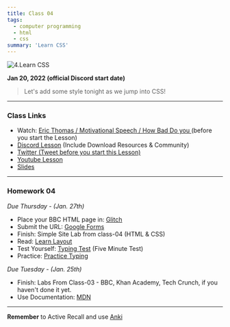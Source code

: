 ```yaml
---
title: Class 04
tags:
  - computer programming
  - html
  - css
summary: 'Learn CSS'
---
```


![4.Learn CSS](https://cdn.hashnode.com/res/hashnode/image/upload/v1676550315513/GYJ2TMkGk.png?auto=compress)

**Jan 20, 2022 (official Discord start date)**

> Let's add some style tonight as we jump into CSS!

<hr />

### Class Links

- Watch: [Eric Thomas / Motivational Speech / How Bad Do you ](https://www.youtube.com/watch?v=6vuetQSwFW8) (before you start the Lesson)
- [Discord Lesson](https://discord.com/channels/735923219315425401/738891289071714388/933851316575432814) (Include Download Resources & Community)
- [Twitter (Tweet before you start this Lesson)](https://twitter.com/leonnoel/status/1484292275064631297)
- [Youtube Lesson](https://www.youtube.com/watch?v=Q1Obtn29twk)
- [Slides](https://slides.com/leonnoel/100devs2-css-the-basics/)

<hr />

### Homework 04

_Due Thursday - (Jan. 27th)_

- Place your BBC HTML page in: [Glitch](https://glitch.com/)
- Submit the URL: [Google Forms](https://forms.gle/inMYVvbEZt2fmzng9)
- Finish: Simple Site Lab from class-04 (HTML & CSS)
- Read: [Learn Layout](https://learnlayout.com/)
- Test Yourself: [Typing Test](https://www.typingtest.com/) (Five Minute Test)
- Practice: [Practice Typing](https://www.keybr.com/)

_Due Tuesday - (Jan. 25th)_

- Finish: Labs From Class-03 - BBC, Khan Academy, Tech Crunch, if you haven't done it yet.
- Use Documentation: [MDN](https://developer.mozilla.org/en-US/docs/Web/HTML)

<hr />

**Remember** to Active Recall and use [Anki](https://apps.ankiweb.net/)
